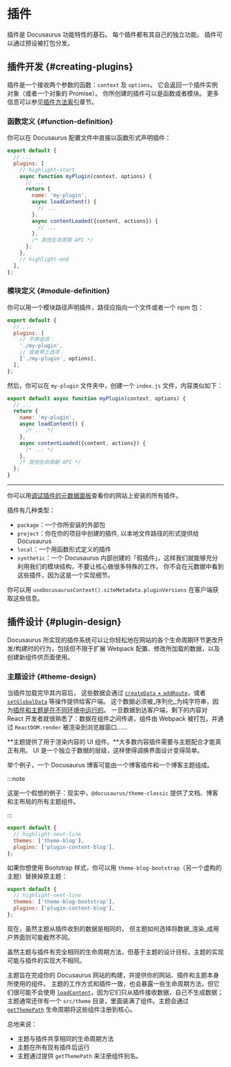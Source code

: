 # 插件

插件是 Docusaurus 功能特性的基石。 每个插件都有其自己的独立功能。 插件可以通过预设被打包分发。

## 插件开发 {#creating-plugins}

插件是一个接收两个参数的函数：`context` 及 `options`。 它会返回一个插件实例对象（或者一个对象的 Promise）。 你所创建的插件可以是函数或者模块。 更多信息可以参见[插件方法索引](../api/plugin-methods/README.mdx)章节。

### 函数定义 {#function-definition}

你可以在 Docusaurus 配置文件中直接以函数形式声明插件：

```js title="docusaurus.config.js"
export default {
  // ...
  plugins: [
    // highlight-start
    async function myPlugin(context, options) {
      // ...
      return {
        name: 'my-plugin',
        async loadContent() {
          // ...
        },
        async contentLoaded({content, actions}) {
          // ...
        },
        /* 其他生命周期 API */
      };
    },
    // highlight-end
  ],
};
```

### 模块定义 {#module-definition}

你可以用一个模块路径声明插件，路径应指向一个文件或者一个 npm 包：

```js title="docusaurus.config.js"
export default {
  // ...
  plugins: [
    // 不带选项：
    './my-plugin',
    // 或者带上选项：
    ['./my-plugin', options],
  ],
};
```

然后，你可以在 `my-plugin` 文件夹中，创建一个 `index.js` 文件，内容类似如下：

```js title="my-plugin/index.js"
export default async function myPlugin(context, options) {
  // ...
  return {
    name: 'my-plugin',
    async loadContent() {
      /* ... */
    },
    async contentLoaded({content, actions}) {
      /* ... */
    },
    /* 其他生命周期 API */
  };
}
```

---

你可以用[调试插件的元数据面板](/__docusaurus/debug/metadata)查看你的网站上安装的所有插件。

插件有几种类型：

- `package`：一个你所安装的外部包
- `project`：你在你的项目中创建的插件, 以本地文件路径的形式提供给 Docusaurus
- `local`：一个用函数形式定义的插件
- `synthetic`：一个 Docusaurus 内部创建的「假插件」，这样我们就能够充分利用我们的模块结构，不要让核心做很多特殊的工作。 你不会在元数据中看到这些插件，因为这是一个实现细节。

你可以用 `useDocusaurusContext().siteMetadata.pluginVersions` 在客户端获取这些信息。

## 插件设计 {#plugin-design}

Docusaurus 所实现的插件系统可以让你轻松地在网站的各个生命周期环节更改开发/构建时的行为，包括但不限于扩展 Webpack 配置、修改所加载的数据，以及创建新组件供页面使用。

### 主题设计 {#theme-design}

当插件加载完毕其内容后， 这些数据会通过 [`createData` + `addRoute`](../api/plugin-methods/lifecycle-apis.mdx#addRoute)，或者[`setGlobalData`](../api/plugin-methods/lifecycle-apis.mdx#setGlobalData) 等操作提供给客户端。 这个数据必须被_序列化_为纯字符串，因为[插件和主题是在不同环境中运行的](./architecture.mdx)。 一旦数据到达客户端，剩下的内容对 React 开发者就很熟悉了：数据在组件之间传递，组件由 Webpack 被打包，并通过 `ReactDOM.render` 被渲染到浏览器窗口……

**主题提供了用于渲染内容的 UI 组件。**大多数内容插件需要与主题配合才能真正有用。 UI 是一个独立于数据的层级，这样使得调换界面设计变得简单。

举个例子，一个 Docusaurus 博客可能由一个博客插件和一个博客主题组成。

:::note

这是一个假想的例子：现实中，`@docusaurus/theme-classic` 提供了文档、博客和主布局的所有主题组件。

:::

```js title="docusaurus.config.js"
export default {
  // highlight-next-line
  themes: ['theme-blog'],
  plugins: ['plugin-content-blog'],
};
```

如果你想使用 Bootstrap 样式，你可以用 `theme-blog-bootstrap`（另一个虚构的主题）替换掉原主题：

```js title="docusaurus.config.js"
export default {
  // highlight-next-line
  themes: ['theme-blog-bootstrap'],
  plugins: ['plugin-content-blog'],
};
```

现在，虽然主题从插件收到的数据是相同的， 但主题如何选择将数据_渲染_成用户界面则可能截然不同。

虽然主题与插件有完全相同的生命周期方法，但基于主题的设计目标，主题的实现可能与插件的实现大不相同。

主题旨在完成你的 Docusaurus 网站的构建，并提供你的网站、插件和主题本身所使用的组件。 主题的工作方式和插件一致，也会暴露一些生命周期方法，但它们很可能不会使用 [`loadContent`](../api/plugin-methods/lifecycle-apis.mdx#loadContent)，因为它们只从插件接收数据，自己不生成数据；主题通常还伴有一个 `src/theme` 目录，里面装满了组件。主题会通过 [`getThemePath`](../api/plugin-methods/extend-infrastructure.mdx#getThemePath) 生命周期将这些组件注册到核心。

总地来说：

- 主题与插件共享相同的生命周期方法
- 主题在所有现有插件后运行
- 主题通过提供 `getThemePath` 来注册组件别名。
